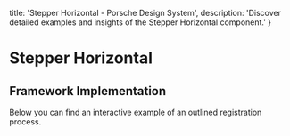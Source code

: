 
  title: 'Stepper Horizontal - Porsche Design System',
  description: 'Discover detailed examples and insights of the Stepper Horizontal component.'
}

# Stepper Horizontal <ComponentStatus tagName="p-stepper-horizontal"></ComponentStatus>

<TableOfContents headings={[]} />

## Framework Implementation

Below you can find an interactive example of an outlined registration process.

<ComponentExample codeSample={stepperHorizontalExample} />

